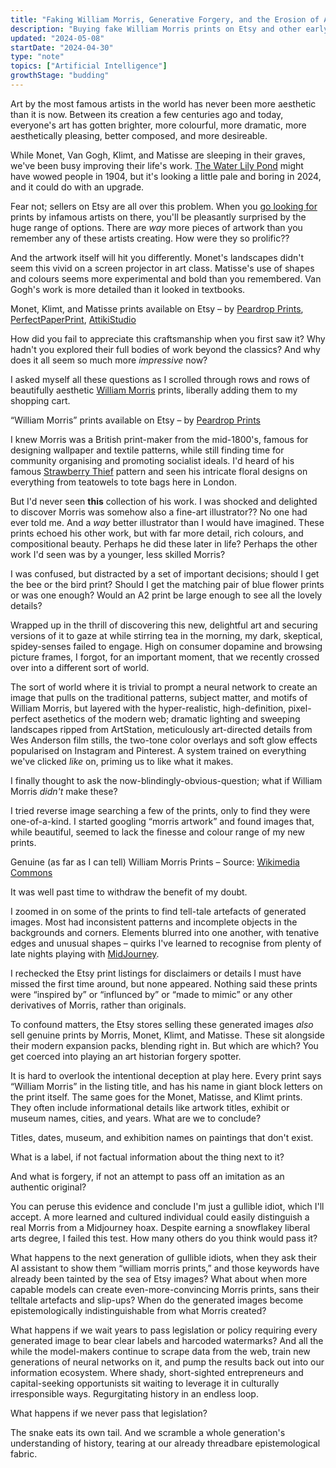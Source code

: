 ```yaml
---
title: "Faking William Morris, Generative Forgery, and the Erosion of Art History"
description: "Buying fake William Morris prints on Etsy and other early signs of epistemological collapse"
updated: "2024-05-08"
startDate: "2024-04-30"
type: "note"
topics: ["Artificial Intelligence"]
growthStage: "budding"
---
```



<IntroParagraph>

Art by the most famous artists in the world has never been more aesthetic than it is now. Between its creation a few centuries ago and today, everyone's art has gotten brighter, more colourful, more dramatic, more aesthetically pleasing, better composed, and more desireable.

</IntroParagraph>

While Monet, Van Gogh, Klimt, and Matisse are sleeping in their graves, we've been busy improving their life's work. [The Water Lily Pond](https://www.claude-monet.com/the-water-lily-pond.jsp) might have wowed people in 1904, but it's looking a little pale and boring in 2024, and it could do with an upgrade.

Fear not; sellers on Etsy are all over this problem. When you [go looking for](https://www.etsy.com/uk/search?q=classical+art+prints) prints by infamous artists on there, you'll be pleasantly surprised by the huge range of options. There are _way_ more pieces of artwork than you remember any of these artists creating. How were they so prolific??

And the artwork itself will hit you differently. Monet's landscapes didn't seem this vivid on a screen projector in art class. Matisse's use of shapes and colours seems more experimental and bold than you remembered. Van Gogh's work is more detailed than it looked in textbooks.

<ThreeColumn margin="0 auto 2rem">

<BasicImage src="/images/posts/generative-forgery/klimt1.webp" alt="Painting of flowers in a garden with the name Gustav Klimt in large letters below it"/>

<BasicImage src="/images/posts/generative-forgery/monet1.webp" alt="Painting of an ocean scene with the name Claude Monet in large letters above it"/>

<BasicImage src="/images/posts/generative-forgery/monet4.webp" alt="Painting of flowers by a pond with the name Monet in large letters below it"/>

<BasicImage src="/images/posts/generative-forgery/monet3.webp" alt="Painting of water lillies under a bridge with the name Claude Money in large letters above it"/>

<BasicImage src="/images/posts/generative-forgery/matisse1.webp" alt="Painting of a bright pink living room with a cat on the sofa with the name Henri Matisse in large letters above it"/>

<BasicImage src="/images/posts/generative-forgery/klimt2.webp" alt="Painting of flowers in a garden with the name Gustav Klimt in large letters below it"/>

</ThreeColumn>

<Subtext>Monet, Klimt, and Matisse prints available on Etsy – by [Peardrop Prints](https://www.etsy.com/uk/shop/PeardropPrints?listing_id=1602489177&from_page=listing&section_id=38048874), [PerfectPaperPrint](https://www.etsy.com/uk/shop/PerfectPaperPrint?listing_id=1605328144&from_page=listing), [AttikiStudio](https://www.etsy.com/uk/shop/AttikiStudio?listing_id=1696950873&from_page=listing&section_id=48258235)</Subtext>

<Spacer size="xs" />

How did you fail to appreciate this craftsmanship when you first saw it? Why hadn't you explored their full bodies of work beyond the classics? And why does it all seem so much more _impressive_ now?

I asked myself all these questions as I scrolled through rows and rows of beautifully aesthetic [William Morris](https://www.perplexity.ai/search/Who-is-William-aG1WY_btQMKu6Lx6zdWIpg) prints, liberally adding them to my shopping cart.

<TwoColumn>

<BasicImage src="/images/posts/generative-forgery/morris1.webp" alt="Illustration of birds and flowers"/>

<BasicImage src="/images/posts/generative-forgery/morris2.webp" alt="Illustration of two large, blue and white flowers"/>

<BasicImage src="/images/posts/generative-forgery/morris3.webp" alt="Illustration of bright oranges among blue and green leaves"/>

<BasicImage src="/images/posts/generative-forgery/morris4.webp" alt="Illustration of two birds facing one another surrounded by floral patterns and fruits"/>

</TwoColumn>

<Subtext>“William Morris” prints available on Etsy – by [Peardrop Prints](https://www.etsy.com/uk/shop/PeardropPrints?listing_id=1602489177&from_page=listing&section_id=44753402)</Subtext>

<Spacer size="xs" />


I knew Morris was a British print-maker from the mid-1800's, famous for designing wallpaper and textile patterns, while still finding time for community organising and promoting socialist ideals. I'd heard of his famous [Strawberry Thief](https://www.perplexity.ai/search/What-is-William-2nWwMLPwTQ.bWpub1ebjqg) pattern and seen his intricate floral designs on everything from teatowels to tote bags here in London.

But I'd never seen **this** collection of his work. I was shocked and delighted to discover Morris was somehow also a fine-art illustrator?? No one had ever told me. And a _way_ better illustrator than I would have imagined. These prints echoed his other work, but with far more detail, rich colours, and compositional beauty. Perhaps he did these later in life? Perhaps the other work I'd seen was by a younger, less skilled Morris?

I was confused, but distracted by a set of important decisions; should I get the bee or the bird print? Should I get the matching pair of blue flower prints or was one enough? Would an A2 print be large enough to see all the lovely details?

Wrapped up in the thrill of discovering this new, delightful art and securing versions of it to gaze at while stirring tea in the morning, my dark, skeptical, spidey-senses failed to engage. High on consumer dopamine and browsing picture frames, I forgot, for an important moment, that we recently crossed over into a different sort of world.

The sort of world where it is trivial to prompt a neural network to create an image that pulls on the traditional patterns, subject matter, and motifs of William Morris, but layered with the hyper-realistic, high-definition, pixel-perfect asethetics of the modern web; dramatic lighting and sweeping landscapes ripped from ArtStation, meticulously art-directed details from Wes Anderson film stills, the two-tone color overlays and soft glow effects popularised on Instagram and Pinterest. A system trained on everything we've clicked _like_ on, priming us to like what it makes.

I finally thought to ask the now-blindingly-obvious-question; what if William Morris _didn't_ make these? 

I tried reverse image searching a few of the prints, only to find they were one-of-a-kind. I started googling “morris artwork” and found images that, while beautiful, seemed to lack the finesse and colour range of my new prints.

<ThreeColumn margin="0 auto 2rem" maxWidth="1100px">

<BasicImage src="/images/posts/generative-forgery/real-morris1.webp" alt="Strawberry theif pattern by William Morris"/>

<BasicImage src="/images/posts/generative-forgery/real-morris2.webp" alt="Floral pattern by Wiliam Morris"/>

<BasicImage src="/images/posts/generative-forgery/real-morris3.webp" alt="Floral pattern by Wiliam Morris"/>

<BasicImage src="/images/posts/generative-forgery/real-morris4.webp" alt="Floral pattern by Wiliam Morris"/>

<BasicImage src="/images/posts/generative-forgery/real-morris5.webp" alt="Floral pattern by Wiliam Morris"/>

<BasicImage src="/images/posts/generative-forgery/real-morris6.webp" alt="Floral pattern by Wiliam Morris"/>

</ThreeColumn>

<Subtext>Genuine (as far as I can tell) William Morris Prints – Source: [Wikimedia Commons](https://commons.wikimedia.org/w/index.php?search=william+morris+pattern&title=Special:MediaSearch&go=Go&type=image)</Subtext>

<Spacer size="xs" />

It was well past time to withdraw the benefit of my doubt.

I zoomed in on some of the prints to find tell-tale artefacts of generated images. Most had inconsistent patterns and incomplete objects in the backgrounds and corners. Elements blurred into one another, with tenative edges and unusual shapes – quirks I've learned to recognise from plenty of late nights playing with [MidJourney](https://www.midjourney.com/showcase).

<TwoColumn maxWidth="680px" margin="0 auto 4rem">

<BasicImage src="/images/posts/generative-forgery/quirk1.webp" width="300" alt="Warped details of a plant from a generated Morris image"/>

<BasicImage src="/images/posts/generative-forgery/quirk2.webp" width="300" alt="Warped details of a rose from a generated Morris image" />

<BasicImage src="/images/posts/generative-forgery/quirk3.webp" width="300" alt="Warped details of a flower from a generated Morris image"/>

<BasicImage src="/images/posts/generative-forgery/quirk4.webp" width="300" alt="Warped details of a mushroom from a generated Morris image"/>

</TwoColumn>

I rechecked the Etsy print listings for disclaimers or details I must have missed the first time around, but none appeared. Nothing said these prints were “inspired by” or “influnced by” or “made to mimic” or any other derivatives of Morris, rather than originals.

To confound matters, the Etsy stores selling these generated images _also_ sell genuine prints by Morris, Monet, Klimt, and Matisse. These sit alongside their modern expansion packs, blending right in. But which are which? You get coerced into playing an art historian forgery spotter.

It is hard to overlook the intentional deception at play here. Every print says “William Morris” in the listing title, and has his name in giant block letters on the print itself. The same goes for the Monet, Matisse, and Klimt prints. They often include informational details like artwork titles, exhibit or museum names, cities, and years. What are we to conclude?

<TwoColumn maxWidth="1400px" margin="0 auto 4rem">

<BasicImage src="/images/posts/generative-forgery/detail1.webp" alt="Zoomed in label on a painting: Plage Rose, Musee de L'orangerie, 1886"/>

<BasicImage src="/images/posts/generative-forgery/detail2.webp" alt="Zoomed in label on a painting: Rural Elegance: Allegories in Rustic Beauty, The Vienna Secessionist Group, 1909"/>

</TwoColumn>

<Subtext>Titles, dates, museum, and exhibition names on paintings that don't exist.</Subtext>

<Spacer size="xs" />

What is a label, if not factual information about the thing next to it?

And what is forgery, if not an attempt to pass off an imitation as an authentic original?

You can peruse this evidence and conclude I'm just a gullible idiot, which I'll accept. A more learned and cultured individual could easily distinguish a real Morris from a Midjourney hoax. Despite earning a snowflakey liberal arts degree, I failed this test. How many others do you think would pass it?

What happens to the next generation of gullible idiots, when they ask their AI assistant to show them “william morris prints,” and those keywords have already been tainted by the sea of Etsy images? What about when more capable models can create even-more-convincing Morris prints, sans their telltale artefacts and slip-ups? When do the generated images become epistemologically indistinguishable from what Morris created?

What happens if we wait years to pass legislation or policy requiring every generated image to bear clear labels and harcoded watermarks? And all the while the model-makers continue to scrape data from the web, train new generations of neural networks on it, and pump the results back out into our information ecosystem. Where shady, short-sighted entrepreneurs and capital-seeking opportunists sit waiting to leverage it in culturally irresponsible ways. Regurgitating history in an endless loop.

What happens if we never pass that legislation?

The snake eats its own tail. And we scramble a whole generation's understanding of history, tearing at our already threadbare epistemological fabric.